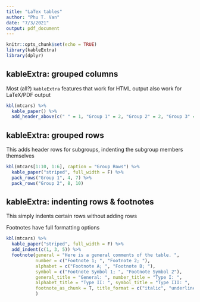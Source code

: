 ```yaml
---
title: "LaTex tables"
author: "Phu T. Van"
date: "7/3/2021"
output: pdf_document
---
```


```r
knitr::opts_chunk$set(echo = TRUE)
library(kableExtra)
library(dplyr)
```

## kableExtra: grouped columns
Most (all?) `kableExtra` features that work for HTML output also work for LaTeX/PDF output

```r
kbl(mtcars) %>%
  kable_paper() %>%
  add_header_above(c(" " = 1, "Group 1" = 2, "Group 2" = 2, "Group 3" = 7))
```

## kableExtra: grouped rows
This adds header rows for subgroups, indenting the subgroup members themselves

```r
kbl(mtcars[1:10, 1:6], caption = "Group Rows") %>%
  kable_paper("striped", full_width = F) %>%
  pack_rows("Group 1", 4, 7) %>%
  pack_rows("Group 2", 8, 10)
```

## kableExtra: indenting rows & footnotes
This simply indents certain rows without adding rows

Footnotes have full formatting options
  
```r
kbl(mtcars) %>%
  kable_paper("striped", full_width = F) %>%
  add_indent(c(1, 3, 5)) %>%
  footnote(general = "Here is a general comments of the table. ",
           number = c("Footnote 1; ", "Footnote 2; "),
           alphabet = c("Footnote A; ", "Footnote B; "),
           symbol = c("Footnote Symbol 1; ", "Footnote Symbol 2"),
           general_title = "General: ", number_title = "Type I: ",
           alphabet_title = "Type II: ", symbol_title = "Type III: ",
           footnote_as_chunk = T, title_format = c("italic", "underline")
           )
```
